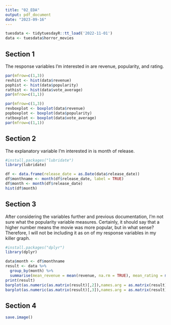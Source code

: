 ---
title: "02_EDA"
output: pdf_document
date: "2023-09-16"
---
```{r}
tuesdata <- tidytuesdayR::tt_load('2022-11-01')
data <- tuesdata$horror_movies
```
## Section 1
The response variables I'm interested in are revenue, popularity, and rating.
```{r}
par(mfrow=c(1,3))
revhist <- hist(data$revenue)
pophist <- hist(data$popularity)
rathist <- hist(data$vote_average)
par(mfrow=c(1,1))
```
```{r}
par(mfrow=c(1,3))
revboxplot <- boxplot(data$revenue)
popboxplot <- boxplot(data$popularity)
ratboxplot <- boxplot(data$vote_average)
par(mfrow=c(1,1))
```
## Section 2
The explanatory variable I'm interested in is month of release.
```{r}
#install.packages("lubridate")
library(lubridate)
```
```{r}
df <- data.frame(release_date = as.Date(data$release_date))
df$monthname <- month(df$release_date, label = TRUE)
df$month <- month(df$release_date)
hist(df$month)
```
## Section 3
After considering the variables further and previous documentation, I'm not sure what the popularity variable measures. Certainly, it should say that a higher number means the movie was more popular, but in what sense? Therefore, I will not be including it as on of my response variables in my killer graph.
```{r}
#install.packages("dplyr")
library(dplyr)
```

```{r}
data$month <- df$monthname
result <- data %>%
  group_by(month) %>%
  summarise(mean_revenue = mean(revenue, na.rm = TRUE), mean_rating = mean(vote_average, na.rm = TRUE))
print(result)
barplot(as.numeric(as.matrix(result)[,2]),names.arg = as.matrix(result)[,1],main = "Bar Chart of Average Monthly Revenue",xlab = "Month",ylab = "Average Revenue")
barplot(as.numeric(as.matrix(result)[,3]),names.arg = as.matrix(result)[,1],main = "Bar Chart of Average Monthly Rating",xlab = "Month",ylab = "Average Rating")

```
## Section 4
```{r}
save.image()
```

